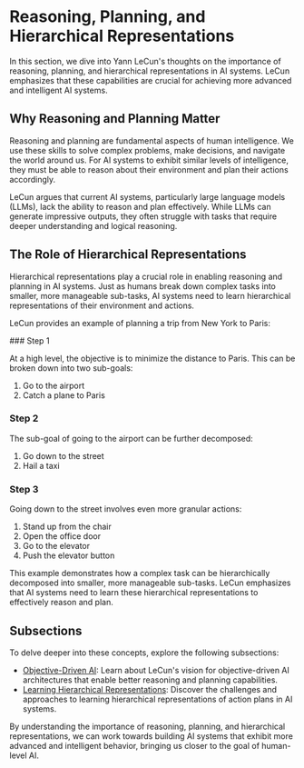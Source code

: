 
# Reasoning, Planning, and Hierarchical Representations

In this section, we dive into Yann LeCun's thoughts on the importance of reasoning, planning, and hierarchical representations in AI systems. LeCun emphasizes that these capabilities are crucial for achieving more advanced and intelligent AI systems.

## Why Reasoning and Planning Matter

Reasoning and planning are fundamental aspects of human intelligence. We use these skills to solve complex problems, make decisions, and navigate the world around us. For AI systems to exhibit similar levels of intelligence, they must be able to reason about their environment and plan their actions accordingly.

LeCun argues that current AI systems, particularly large language models (LLMs), lack the ability to reason and plan effectively. While LLMs can generate impressive outputs, they often struggle with tasks that require deeper understanding and logical reasoning.

## The Role of Hierarchical Representations

Hierarchical representations play a crucial role in enabling reasoning and planning in AI systems. Just as humans break down complex tasks into smaller, more manageable sub-tasks, AI systems need to learn hierarchical representations of their environment and actions.

LeCun provides an example of planning a trip from New York to Paris:

<Steps>
### Step 1

At a high level, the objective is to minimize the distance to Paris. This can be broken down into two sub-goals:
1. Go to the airport
2. Catch a plane to Paris

### Step 2

The sub-goal of going to the airport can be further decomposed:
1. Go down to the street
2. Hail a taxi

### Step 3

Going down to the street involves even more granular actions:
1. Stand up from the chair
2. Open the office door
3. Go to the elevator
4. Push the elevator button
</Steps>

This example demonstrates how a complex task can be hierarchically decomposed into smaller, more manageable sub-tasks. LeCun emphasizes that AI systems need to learn these hierarchical representations to effectively reason and plan.

## Subsections

To delve deeper into these concepts, explore the following subsections:

- [Objective-Driven AI](/reasoning-planning-hierarchical-representations/objective-driven-ai): Learn about LeCun's vision for objective-driven AI architectures that enable better reasoning and planning capabilities.
- [Learning Hierarchical Representations](/reasoning-planning-hierarchical-representations/learning-hierarchical-representations): Discover the challenges and approaches to learning hierarchical representations of action plans in AI systems.

By understanding the importance of reasoning, planning, and hierarchical representations, we can work towards building AI systems that exhibit more advanced and intelligent behavior, bringing us closer to the goal of human-level AI.